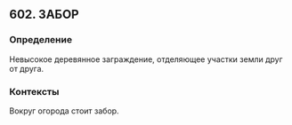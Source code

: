 ## 602. ЗАБОР
### Определение
Невысокое деревянное заграждение, отделяющее участки земли друг от друга.

### Контексты
Вокруг огорода стоит забор.

